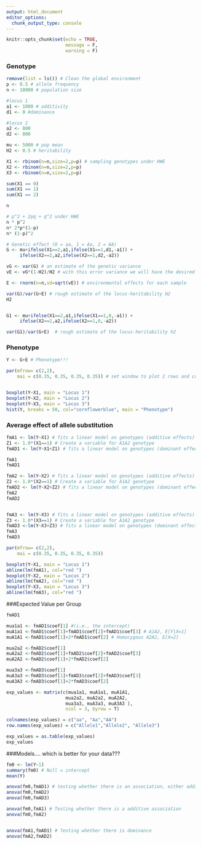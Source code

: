 ```yaml
---
output: html_document
editor_options: 
  chunk_output_type: console
---
```

```r
knitr::opts_chunk$set(echo = TRUE, 
                      message = F, 
                      warning = F)
```


### Genotype
```r
remove(list = ls()) # Clean the global environment
p <- 0.5 # allele frequency 
n <- 10000 # population size

#locus 1
a1 <- 1000 # additivity
d1 <- 0 #dominance

#locus 2
a2 <- 800
d2 <- 800

mu <- 5000 # pop mean
H2 <- 0.5 # heritability

X1 <- rbinom(n=n,size=2,p=p) # sampling genotypes under HWE
X2 <- rbinom(n=n,size=2,p=p) 
X3 <- rbinom(n=n,size=2,p=p) 

sum(X1 == 0)
sum(X1 == 1)
sum(X1 == 2)

n

# p^2 + 2pq + q^2 under HWE
n * p^2
n* 2*p*(1-p)
n* (1-p)^2

# Genetic effect (0 = aa, 1 = Aa, 2 = AA)
G <- mu+ifelse(X1==2,a1,ifelse(X1==1,d1,-a1)) +
     ifelse(X2==2,a2,ifelse(X2==1,d2,-a2)) 

vG <- var(G) # an estimate of the genetic variance
vE <- vG*(1-H2)/H2 # with this error variance we will have the desired 

E <- rnorm(n=n,sd=sqrt(vE)) # environmental effects for each sample

var(G)/var(G+E) # rough estimate of the locus-heritability H2  
H2


G1 <- mu+ifelse(X1==2,a1,ifelse(X1==1,0,-a1)) +
     ifelse(X2==2,a2,ifelse(X2==1,0,-a2))

var(G1)/var(G+E)  # rough estimate of the locus-heritability h2  
```

### Phenotype

```r

Y <- G+E # Phenotype!!!

par(mfrow= c(2,2), 
    mai = c(0.35, 0.35, 0.35, 0.35)) # set window to plot 2 rows and columns


boxplot(Y~X1, main = "Locus 1")
boxplot(Y~X2, main = "Locus 2")
boxplot(Y~X3, main = "Locus 3")
hist(Y, breaks = 50, col="cornflowerblue", main = "Phenotype")
```



### Average effect of allele substitution 

```r
fmA1 <- lm(Y~X1) # fits a linear model on genotypes (additive effects)
Z1 <- 1.0*(X1==1) # Create a variable for A1A2 genotype
fmAD1 <- lm(Y~X1+Z1) # fits a linear model on genotypes (dominant effects)

fmA1
fmAD1

fmA2 <- lm(Y~X2) # fits a linear model on genotypes (additive effects)
Z2 <- 1.0*(X2==1) # Create a variable for A1A2 genotype
fmAD2 <- lm(Y~X2+Z2) # fits a linear model on genotypes (dominant effects)
fmA2
fmAD2


fmA3 <- lm(Y~X3) # fits a linear model on genotypes (additive effects)
Z3 <- 1.0*(X3==1) # Create a variable for A1A2 genotype
fmAD3 <-lm(Y~X3+Z3) # fits a linear model on genotypes (dominant effects)
fmA3
fmAD3

par(mfrow= c(2,2), 
    mai = c(0.35, 0.35, 0.35, 0.35))

boxplot(Y~X1, main = "Locus 1")
abline(lm(fmA1), col="red ")
boxplot(Y~X2, main = "Locus 2")
abline(lm(fmA2), col="red ")
boxplot(Y~X3, main = "Locus 3")
abline(lm(fmA3), col="red ")


```


###Expected Value per Group

```r
fmAD1

mua1a1 <- fmAD1$coef[1] #(i.e., the intercept)
muA1a1 <-fmAD1$coef[1]+fmAD1$coef[2]+fmAD1$coef[3] # A1A2, E[Y|X=1]
muA1A1 <-fmAD1$coef[1]+2*fmAD1$coef[2] # Homocygous A2A2, E[X=2]

mua2a2 <-fmAD2$coef[1] 
muA2a2 <-fmAD2$coef[1]+fmAD2$coef[2]+fmAD2$coef[3] 
muA2A2 <-fmAD2$coef[1]+2*fmAD2$coef[2] 

mua3a3 <-fmAD3$coef[1] 
muA3a3 <-fmAD3$coef[1]+fmAD3$coef[2]+fmAD3$coef[3] 
muA3A3 <-fmAD3$coef[1]+2*fmAD3$coef[2] 

exp_values <- matrix(c(mua1a1, muA1a1, muA1A1, 
                      mua2a2, muA2a2, muA2A2, 
                      mua3a3, muA3a3, muA3A3 ), 
                      ncol = 3, byrow = T)

colnames(exp_values) = c("aa", "Aa","AA")
row.names(exp_values) = c("Allele1","Allele2", "Allele3")

exp_values = as.table(exp_values)
exp_values
```


###Models.... which is better for your data???

```r
fm0 <- lm(Y~1) 
summary(fm0) # Null = intercept
mean(Y)

anova(fm0,fmAD1) # testing whether there is an association, either additive effect or dominance or both
anova(fm0,fmAD2)
anova(fm0,fmAD3)

anova(fm0,fmA1) # Testing whether there is a additive association
anova(fm0,fmA2)


anova(fmA1,fmAD1) # Testing whether there is dominance
anova(fmA2,fmAD2)

```
